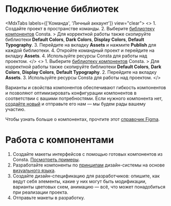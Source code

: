 
# Подключение библиотек

<MdxTabs labels={['Команда', 'Личный аккаунт']} view="clear">
  <>
    1. Создайте проект в пространстве команды. 2. Выберите [библиотеку
    компонентов](https://www.figma.com/@consta) Consta. > Для корректной работы
    также скопируйте библиотеки **Default Colors**, **Dark Colors**, **Display
    Colors**, **Default Typography**. 3. Перейдите на вкладку **Assets** и
    нажмите **Publish** для каждой библиотеки. 4. Откройте командный проект и
    перейдите на вкладку **Assets**. 4. Используйте ресурсы Consta для работы
    над проектом.
  </>
  <>
    1. Выберите [библиотеку компонентов](https://www.figma.com/@consta) Consta.
    > Для корректной работы также скопируйте библиотеки **Default Colors**,
    **Dark Colors**, **Display Colors**, **Default Typography**. 2. Перейдите на
    вкладку **Assets**. 3. Используйте ресурсы Consta для работы над проектом.
  </>
</MdxTabs>

Варианты и свойства компонентов обеспечивают гибкость компонентов и позволяют оптимизировать конфигурации компонентов в соответствии с вашими потребностями. Если нужного компонента нет, [создайте новый](##LIBS.LIB.STAND/lib:portal/stand:contributers-componentguide) и отправьте его нам — мы будем рады вашему участию.

Чтобы узнать больше о компонентах, прочтите этот [справочик Figma](https://help.figma.com/hc/en-us/articles/5579474826519-Explore-component-properties).

# Работа с компонентами

1. Создайте макеты интерфейсов с помощью готовых компонентов из Consta. [Посмотреть примеры](https://www.figma.com/community/file/997586644523081587).
2. Разработайте компоненты по [принципам](##LIBS.LIB.STAND/lib:portal/stand:startwork-aboutconsta) дизайн-системы на основе [визуального языка](##LIBS.LIB.STAND/lib:portal/stand:startwork-visualstyle).
3. Создайте дизайн-спецификацию для разработчиков: опишите, как ведут себя элементы, какие у них могут быть модификации, варианты цветовых схем, анимацию — всё, что может понадобиться при реализации проекта.
4. Отправьте макеты в разработку.
